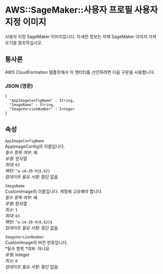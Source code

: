 # AWS::SageMaker::사용자 프로필 사용자 지정 이미지

사용자 지정 SageMaker 이미지입니다. 자세한 정보는 자체 SageMaker 이미지 가져오기을 참조하십시오.

## 통사론

AWS CloudFormation 템플릿에서 이 엔터티를 선언하려면 다음 구문을 사용합니다.

### JSON (영문)

```
{
  "AppImageConfigName" : String,
  "ImageName" : String,
  "ImageVersionNumber" : Integer
}
```

## 속성

`AppImageConfigName`  
AppImageConfig의 이름입니다.  
_필수 항목 여부_: 예  
_유형_: 문자열  
_최대_: `63`  
_패턴_: `^a-zA-Z0-9{0,62}`  
_업데이트 필요 사항_: 중단 없음

`ImageName`  
CustomImage의 이름입니다. 계정에 고유해야 합니다.  
_필수 항목 여부_: 예  
_유형_: 문자열  
_최소_: `1`  
_최대_: `63`  
_패턴_: `^a-zA-Z0-9{0,62}$`  
_업데이트 필요 사항_: 중단 없음

`ImageVersionNumber`  
CustomImage의 버전 번호입니다.  
*필수 항목 *여부: 아니요  
_유형_: Integer  
_최소_: `0`  
_업데이트 필요 사항_: 중단 없음
